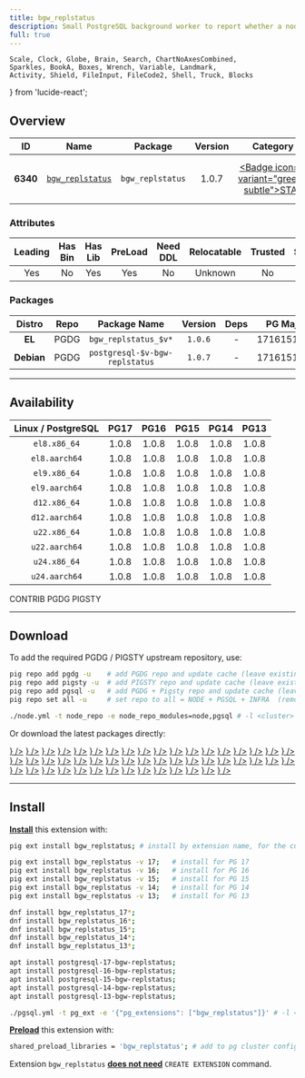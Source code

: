 ```yaml
---
title: bgw_replstatus
description: Small PostgreSQL background worker to report whether a node is a replication master or standby
full: true
---
```


    Scale, Clock, Globe, Brain, Search, ChartNoAxesCombined,
    Sparkles, BookA, Boxes, Wrench, Variable, Landmark,
    Activity, Shield, FileInput, FileCode2, Shell, Truck, Blocks
} from 'lucide-react';

## Overview

| <TooltipIconButton tooltip="Extension unique identifier" side="top">ID</TooltipIconButton> | <TooltipIconButton tooltip="Extension name" side="top">Name</TooltipIconButton> | <TooltipIconButton tooltip="Package name for installation" side="top">Package</TooltipIconButton> | <TooltipIconButton tooltip="Latest available extension version" side="top">Version</TooltipIconButton> | <TooltipIconButton tooltip="Extension category" side="top">Category</TooltipIconButton> | <TooltipIconButton tooltip="Open source license" side="top">License</TooltipIconButton> | <TooltipIconButton tooltip="Programming language" side="top">Lang</TooltipIconButton> |
|:--------:|:--------:|:----------:|:--------------:|:---------------------------------------:|:------------------------------------------------------:|:----:|
| **6340** | [`bgw_replstatus`](https://github.com/mhagander/bgw_replstatus) | `bgw_replstatus` | 1.0.7 | <a href="/ext/stat" className="no-underline"><Badge icon={<Activity />} variant="green-subtle">STAT</Badge></a> | <a href="/ext/list/license#postgresql" className="no-underline"><Badge icon={<Scale />} variant="blue-subtle">PostgreSQL</Badge></a> | <a href="/ext/list/lang#c"><Badge icon={<FileCode2 />} variant="blue-subtle">C</Badge></a> |

### Attributes

| <TooltipIconButton tooltip="The Primary Leading extension in the Package" side="top">Leading</TooltipIconButton> | <TooltipIconButton tooltip="Contains binary utils" side="top">Has Bin</TooltipIconButton> | <TooltipIconButton tooltip="Contains .so shared library files" side="top">Has Lib</TooltipIconButton> | <TooltipIconButton tooltip="Requires preloading via shared_preload_libraries" side="top">PreLoad</TooltipIconButton> | <TooltipIconButton tooltip="Requires CREATE EXTENSION DDL command" side="top">Need DDL</TooltipIconButton> | <TooltipIconButton tooltip="Can be installed in any schema" side="top">Relocatable</TooltipIconButton> | <TooltipIconButton tooltip="Can be created by non-superuser" side="top">Trusted</TooltipIconButton> | <TooltipIconButton tooltip="Schemas used by this extension" side="top">Schemas</TooltipIconButton> |
|:-------:|:-------:|:-------:|:-------:|:--------:|:-----------:|:-------:|:-------:|
| Yes | No | Yes | Yes | No | Unknown | No | - |

### Packages

| <TooltipIconButton tooltip="Linux distribution family, EL or Debian" side="top">Distro</TooltipIconButton> | <TooltipIconButton tooltip="Package repository" side="top">Repo</TooltipIconButton> | <TooltipIconButton tooltip="The RPM/DEB Package Name Pattern (replace $v with real pg major)" side="top">Package Name</TooltipIconButton> | <TooltipIconButton tooltip="Latest package version" side="top">Version</TooltipIconButton> | <TooltipIconButton tooltip="RPM/DEB Package dependencies" side="top">Deps</TooltipIconButton> | <TooltipIconButton tooltip="Available in these PostgreSQL Major Versions" side="top">PG Major</TooltipIconButton> |
|:----------:|:--------:|:------------------------:|:-----------:|:------------:|:------------------:|
|   **EL**   | <Badge variant="blue-subtle"><span className="font-bold">PGDG</span></Badge> | `bgw_replstatus_$v*` | `1.0.6` | - | <Badge variant="green-subtle">17</Badge><Badge variant="green-subtle">16</Badge><Badge variant="green-subtle">15</Badge><Badge variant="green-subtle">14</Badge><Badge variant="green-subtle">13</Badge> |
| **Debian** | <Badge variant="blue-subtle"><span className="font-bold">PGDG</span></Badge> | `postgresql-$v-bgw-replstatus` | `1.0.7` | - | <Badge variant="green-subtle">17</Badge><Badge variant="green-subtle">16</Badge><Badge variant="green-subtle">15</Badge><Badge variant="green-subtle">14</Badge><Badge variant="green-subtle">13</Badge> |



------

## Availability

| <TooltipIconButton tooltip="Linux Distro Arch / PostgreSQL Major Version" side="top">Linux / PostgreSQL </TooltipIconButton> | **PG17** | **PG16** | **PG15** | **PG14** | **PG13** |
|:-----:|:-----:|:-----:|:-----:|:-----:|:-----:|
| `el8.x86_64` | <Badge variant="blue-subtle">1.0.8</Badge> | <Badge variant="blue-subtle">1.0.8</Badge> | <Badge variant="blue-subtle">1.0.8</Badge> | <Badge variant="blue-subtle">1.0.8</Badge> | <Badge variant="blue-subtle">1.0.8</Badge> |
| `el8.aarch64` | <Badge variant="blue-subtle">1.0.8</Badge> | <Badge variant="blue-subtle">1.0.8</Badge> | <Badge variant="blue-subtle">1.0.8</Badge> | <Badge variant="blue-subtle">1.0.8</Badge> | <Badge variant="blue-subtle">1.0.8</Badge> |
| `el9.x86_64` | <Badge variant="blue-subtle">1.0.8</Badge> | <Badge variant="blue-subtle">1.0.8</Badge> | <Badge variant="blue-subtle">1.0.8</Badge> | <Badge variant="blue-subtle">1.0.8</Badge> | <Badge variant="blue-subtle">1.0.8</Badge> |
| `el9.aarch64` | <Badge variant="blue-subtle">1.0.8</Badge> | <Badge variant="blue-subtle">1.0.8</Badge> | <Badge variant="blue-subtle">1.0.8</Badge> | <Badge variant="blue-subtle">1.0.8</Badge> | <Badge variant="blue-subtle">1.0.8</Badge> |
| `d12.x86_64` | <Badge variant="blue-subtle">1.0.8</Badge> | <Badge variant="blue-subtle">1.0.8</Badge> | <Badge variant="blue-subtle">1.0.8</Badge> | <Badge variant="blue-subtle">1.0.8</Badge> | <Badge variant="blue-subtle">1.0.8</Badge> |
| `d12.aarch64` | <Badge variant="blue-subtle">1.0.8</Badge> | <Badge variant="blue-subtle">1.0.8</Badge> | <Badge variant="blue-subtle">1.0.8</Badge> | <Badge variant="blue-subtle">1.0.8</Badge> | <Badge variant="blue-subtle">1.0.8</Badge> |
| `u22.x86_64` | <Badge variant="blue-subtle">1.0.8</Badge> | <Badge variant="blue-subtle">1.0.8</Badge> | <Badge variant="blue-subtle">1.0.8</Badge> | <Badge variant="blue-subtle">1.0.8</Badge> | <Badge variant="blue-subtle">1.0.8</Badge> |
| `u22.aarch64` | <Badge variant="blue-subtle">1.0.8</Badge> | <Badge variant="blue-subtle">1.0.8</Badge> | <Badge variant="blue-subtle">1.0.8</Badge> | <Badge variant="blue-subtle">1.0.8</Badge> | <Badge variant="blue-subtle">1.0.8</Badge> |
| `u24.x86_64` | <Badge variant="blue-subtle">1.0.8</Badge> | <Badge variant="blue-subtle">1.0.8</Badge> | <Badge variant="blue-subtle">1.0.8</Badge> | <Badge variant="blue-subtle">1.0.8</Badge> | <Badge variant="blue-subtle">1.0.8</Badge> |
| `u24.aarch64` | <Badge variant="blue-subtle">1.0.8</Badge> | <Badge variant="blue-subtle">1.0.8</Badge> | <Badge variant="blue-subtle">1.0.8</Badge> | <Badge variant="blue-subtle">1.0.8</Badge> | <Badge variant="blue-subtle">1.0.8</Badge> |

<Badge variant="green-subtle"><span className="font-black">CONTRIB</span></Badge> <Badge variant="blue-subtle"><span className="font-black">PGDG</span></Badge> <Badge variant="amber-subtle"><span className="font-black">PIGSTY</span></Badge>

------

## Download

To add the required PGDG / PIGSTY upstream repository, use:

```bash tab="pig"
pig repo add pgdg -u    # add PGDG repo and update cache (leave existing repos)
pig repo add pigsty -u  # add PIGSTY repo and update cache (leave existing repos)
pig repo add pgsql -u   # add PGDG + Pigsty repo and update cache (leave existing repos)
pig repo set all -u     # set repo to all = NODE + PGSQL + INFRA  (remove existing repos)
```
```bash tab="pigsty"
./node.yml -t node_repo -e node_repo_modules=node,pgsql # -l <cluster>
```

Or download the latest packages directly:

<Files>
    <Folder name="el8.x86_64">
        <a href="https://download.postgresql.org/pub/repos/yum/17/redhat/rhel-8-x86_64/bgw_replstatus_17-1.0.8-1PGDG.rhel8.x86_64.rpm"><File name="bgw_replstatus_17-1.0.8-1PGDG.rhel8.x86_64.rpm" icon={<Package className="text-emerald-500" />} /></a>
        <a href="https://download.postgresql.org/pub/repos/yum/16/redhat/rhel-8-x86_64/bgw_replstatus_16-1.0.8-1PGDG.rhel8.x86_64.rpm"><File name="bgw_replstatus_16-1.0.8-1PGDG.rhel8.x86_64.rpm" icon={<Package className="text-emerald-500" />} /></a>
        <a href="https://download.postgresql.org/pub/repos/yum/15/redhat/rhel-8-x86_64/bgw_replstatus_15-1.0.8-1PGDG.rhel8.x86_64.rpm"><File name="bgw_replstatus_15-1.0.8-1PGDG.rhel8.x86_64.rpm" icon={<Package className="text-emerald-500" />} /></a>
        <a href="https://download.postgresql.org/pub/repos/yum/14/redhat/rhel-8-x86_64/bgw_replstatus_14-1.0.8-1PGDG.rhel8.x86_64.rpm"><File name="bgw_replstatus_14-1.0.8-1PGDG.rhel8.x86_64.rpm" icon={<Package className="text-emerald-500" />} /></a>
        <a href="https://download.postgresql.org/pub/repos/yum/13/redhat/rhel-8-x86_64/bgw_replstatus_13-1.0.8-1PGDG.rhel8.x86_64.rpm"><File name="bgw_replstatus_13-1.0.8-1PGDG.rhel8.x86_64.rpm" icon={<Package className="text-emerald-500" />} /></a>
    </Folder>
    <Folder name="el8.aarch64">
        <a href="https://download.postgresql.org/pub/repos/yum/17/redhat/rhel-8-aarch64/bgw_replstatus_17-1.0.8-1PGDG.rhel8.aarch64.rpm"><File name="bgw_replstatus_17-1.0.8-1PGDG.rhel8.aarch64.rpm" icon={<Package className="text-orange-500" />} /></a>
        <a href="https://download.postgresql.org/pub/repos/yum/16/redhat/rhel-8-aarch64/bgw_replstatus_16-1.0.8-1PGDG.rhel8.aarch64.rpm"><File name="bgw_replstatus_16-1.0.8-1PGDG.rhel8.aarch64.rpm" icon={<Package className="text-orange-500" />} /></a>
        <a href="https://download.postgresql.org/pub/repos/yum/15/redhat/rhel-8-aarch64/bgw_replstatus_15-1.0.8-1PGDG.rhel8.aarch64.rpm"><File name="bgw_replstatus_15-1.0.8-1PGDG.rhel8.aarch64.rpm" icon={<Package className="text-orange-500" />} /></a>
        <a href="https://download.postgresql.org/pub/repos/yum/14/redhat/rhel-8-aarch64/bgw_replstatus_14-1.0.8-1PGDG.rhel8.aarch64.rpm"><File name="bgw_replstatus_14-1.0.8-1PGDG.rhel8.aarch64.rpm" icon={<Package className="text-orange-500" />} /></a>
        <a href="https://download.postgresql.org/pub/repos/yum/13/redhat/rhel-8-aarch64/bgw_replstatus_13-1.0.8-1PGDG.rhel8.aarch64.rpm"><File name="bgw_replstatus_13-1.0.8-1PGDG.rhel8.aarch64.rpm" icon={<Package className="text-orange-500" />} /></a>
    </Folder>
    <Folder name="el9.x86_64">
        <a href="https://download.postgresql.org/pub/repos/yum/17/redhat/rhel-9-x86_64/bgw_replstatus_17-1.0.8-1PGDG.rhel9.x86_64.rpm"><File name="bgw_replstatus_17-1.0.8-1PGDG.rhel9.x86_64.rpm" icon={<Package className="text-emerald-500" />} /></a>
        <a href="https://download.postgresql.org/pub/repos/yum/16/redhat/rhel-9-x86_64/bgw_replstatus_16-1.0.8-1PGDG.rhel9.x86_64.rpm"><File name="bgw_replstatus_16-1.0.8-1PGDG.rhel9.x86_64.rpm" icon={<Package className="text-emerald-500" />} /></a>
        <a href="https://download.postgresql.org/pub/repos/yum/15/redhat/rhel-9-x86_64/bgw_replstatus_15-1.0.8-1PGDG.rhel9.x86_64.rpm"><File name="bgw_replstatus_15-1.0.8-1PGDG.rhel9.x86_64.rpm" icon={<Package className="text-emerald-500" />} /></a>
        <a href="https://download.postgresql.org/pub/repos/yum/14/redhat/rhel-9-x86_64/bgw_replstatus_14-1.0.8-1PGDG.rhel9.x86_64.rpm"><File name="bgw_replstatus_14-1.0.8-1PGDG.rhel9.x86_64.rpm" icon={<Package className="text-emerald-500" />} /></a>
        <a href="https://download.postgresql.org/pub/repos/yum/13/redhat/rhel-9-x86_64/bgw_replstatus_13-1.0.8-1PGDG.rhel9.x86_64.rpm"><File name="bgw_replstatus_13-1.0.8-1PGDG.rhel9.x86_64.rpm" icon={<Package className="text-emerald-500" />} /></a>
    </Folder>
    <Folder name="el9.aarch64">
        <a href="https://download.postgresql.org/pub/repos/yum/17/redhat/rhel-9-aarch64/bgw_replstatus_17-1.0.8-1PGDG.rhel9.aarch64.rpm"><File name="bgw_replstatus_17-1.0.8-1PGDG.rhel9.aarch64.rpm" icon={<Package className="text-orange-500" />} /></a>
        <a href="https://download.postgresql.org/pub/repos/yum/16/redhat/rhel-9-aarch64/bgw_replstatus_16-1.0.8-1PGDG.rhel9.aarch64.rpm"><File name="bgw_replstatus_16-1.0.8-1PGDG.rhel9.aarch64.rpm" icon={<Package className="text-orange-500" />} /></a>
        <a href="https://download.postgresql.org/pub/repos/yum/15/redhat/rhel-9-aarch64/bgw_replstatus_15-1.0.8-1PGDG.rhel9.aarch64.rpm"><File name="bgw_replstatus_15-1.0.8-1PGDG.rhel9.aarch64.rpm" icon={<Package className="text-orange-500" />} /></a>
        <a href="https://download.postgresql.org/pub/repos/yum/14/redhat/rhel-9-aarch64/bgw_replstatus_14-1.0.8-1PGDG.rhel9.aarch64.rpm"><File name="bgw_replstatus_14-1.0.8-1PGDG.rhel9.aarch64.rpm" icon={<Package className="text-orange-500" />} /></a>
        <a href="https://download.postgresql.org/pub/repos/yum/13/redhat/rhel-9-aarch64/bgw_replstatus_13-1.0.8-1PGDG.rhel9.aarch64.rpm"><File name="bgw_replstatus_13-1.0.8-1PGDG.rhel9.aarch64.rpm" icon={<Package className="text-orange-500" />} /></a>
    </Folder>
    <Folder name="d12.x86_64">
        <a href="https://apt.postgresql.org/pub/repos/apt/pool/main/b/bgw-replstatus/postgresql-17-bgw-replstatus_1.0.8-1.pgdg120+1_arm64.deb"><File name="postgresql-17-bgw-replstatus_1.0.8-1.pgdg120+1_arm64.deb" icon={<Box className="text-emerald-500" />} /></a>
        <a href="https://apt.postgresql.org/pub/repos/apt/pool/main/b/bgw-replstatus/postgresql-16-bgw-replstatus_1.0.8-1.pgdg120+1_arm64.deb"><File name="postgresql-16-bgw-replstatus_1.0.8-1.pgdg120+1_arm64.deb" icon={<Box className="text-emerald-500" />} /></a>
        <a href="https://apt.postgresql.org/pub/repos/apt/pool/main/b/bgw-replstatus/postgresql-15-bgw-replstatus_1.0.8-1.pgdg120+1_arm64.deb"><File name="postgresql-15-bgw-replstatus_1.0.8-1.pgdg120+1_arm64.deb" icon={<Box className="text-emerald-500" />} /></a>
        <a href="https://apt.postgresql.org/pub/repos/apt/pool/main/b/bgw-replstatus/postgresql-14-bgw-replstatus_1.0.8-1.pgdg120+1_arm64.deb"><File name="postgresql-14-bgw-replstatus_1.0.8-1.pgdg120+1_arm64.deb" icon={<Box className="text-emerald-500" />} /></a>
        <a href="https://apt.postgresql.org/pub/repos/apt/pool/main/b/bgw-replstatus/postgresql-13-bgw-replstatus_1.0.8-1.pgdg120+1_arm64.deb"><File name="postgresql-13-bgw-replstatus_1.0.8-1.pgdg120+1_arm64.deb" icon={<Box className="text-emerald-500" />} /></a>
    </Folder>
    <Folder name="d12.aarch64">
        <a href="https://apt.postgresql.org/pub/repos/apt/pool/main/b/bgw-replstatus/postgresql-17-bgw-replstatus_1.0.8-1.pgdg120+1_amd64.deb"><File name="postgresql-17-bgw-replstatus_1.0.8-1.pgdg120+1_amd64.deb" icon={<Box className="text-orange-500" />} /></a>
        <a href="https://apt.postgresql.org/pub/repos/apt/pool/main/b/bgw-replstatus/postgresql-16-bgw-replstatus_1.0.8-1.pgdg120+1_amd64.deb"><File name="postgresql-16-bgw-replstatus_1.0.8-1.pgdg120+1_amd64.deb" icon={<Box className="text-orange-500" />} /></a>
        <a href="https://apt.postgresql.org/pub/repos/apt/pool/main/b/bgw-replstatus/postgresql-15-bgw-replstatus_1.0.8-1.pgdg120+1_amd64.deb"><File name="postgresql-15-bgw-replstatus_1.0.8-1.pgdg120+1_amd64.deb" icon={<Box className="text-orange-500" />} /></a>
        <a href="https://apt.postgresql.org/pub/repos/apt/pool/main/b/bgw-replstatus/postgresql-14-bgw-replstatus_1.0.8-1.pgdg120+1_amd64.deb"><File name="postgresql-14-bgw-replstatus_1.0.8-1.pgdg120+1_amd64.deb" icon={<Box className="text-orange-500" />} /></a>
        <a href="https://apt.postgresql.org/pub/repos/apt/pool/main/b/bgw-replstatus/postgresql-13-bgw-replstatus_1.0.8-1.pgdg120+1_amd64.deb"><File name="postgresql-13-bgw-replstatus_1.0.8-1.pgdg120+1_amd64.deb" icon={<Box className="text-orange-500" />} /></a>
    </Folder>
    <Folder name="u22.x86_64">
        <a href="https://apt.postgresql.org/pub/repos/apt/pool/main/b/bgw-replstatus/postgresql-17-bgw-replstatus_1.0.8-1.pgdg22.04+1_amd64.deb"><File name="postgresql-17-bgw-replstatus_1.0.8-1.pgdg22.04+1_amd64.deb" icon={<Box className="text-emerald-500" />} /></a>
        <a href="https://apt.postgresql.org/pub/repos/apt/pool/main/b/bgw-replstatus/postgresql-16-bgw-replstatus_1.0.8-1.pgdg22.04+1_amd64.deb"><File name="postgresql-16-bgw-replstatus_1.0.8-1.pgdg22.04+1_amd64.deb" icon={<Box className="text-emerald-500" />} /></a>
        <a href="https://apt.postgresql.org/pub/repos/apt/pool/main/b/bgw-replstatus/postgresql-15-bgw-replstatus_1.0.8-1.pgdg22.04+1_amd64.deb"><File name="postgresql-15-bgw-replstatus_1.0.8-1.pgdg22.04+1_amd64.deb" icon={<Box className="text-emerald-500" />} /></a>
        <a href="https://apt.postgresql.org/pub/repos/apt/pool/main/b/bgw-replstatus/postgresql-14-bgw-replstatus_1.0.8-1.pgdg22.04+1_amd64.deb"><File name="postgresql-14-bgw-replstatus_1.0.8-1.pgdg22.04+1_amd64.deb" icon={<Box className="text-emerald-500" />} /></a>
        <a href="https://apt.postgresql.org/pub/repos/apt/pool/main/b/bgw-replstatus/postgresql-13-bgw-replstatus_1.0.8-1.pgdg22.04+1_amd64.deb"><File name="postgresql-13-bgw-replstatus_1.0.8-1.pgdg22.04+1_amd64.deb" icon={<Box className="text-emerald-500" />} /></a>
    </Folder>
    <Folder name="u22.aarch64">
        <a href="https://apt.postgresql.org/pub/repos/apt/pool/main/b/bgw-replstatus/postgresql-17-bgw-replstatus_1.0.8-1.pgdg22.04+1_arm64.deb"><File name="postgresql-17-bgw-replstatus_1.0.8-1.pgdg22.04+1_arm64.deb" icon={<Box className="text-orange-500" />} /></a>
        <a href="https://apt.postgresql.org/pub/repos/apt/pool/main/b/bgw-replstatus/postgresql-16-bgw-replstatus_1.0.8-1.pgdg22.04+1_arm64.deb"><File name="postgresql-16-bgw-replstatus_1.0.8-1.pgdg22.04+1_arm64.deb" icon={<Box className="text-orange-500" />} /></a>
        <a href="https://apt.postgresql.org/pub/repos/apt/pool/main/b/bgw-replstatus/postgresql-15-bgw-replstatus_1.0.8-1.pgdg22.04+1_arm64.deb"><File name="postgresql-15-bgw-replstatus_1.0.8-1.pgdg22.04+1_arm64.deb" icon={<Box className="text-orange-500" />} /></a>
        <a href="https://apt.postgresql.org/pub/repos/apt/pool/main/b/bgw-replstatus/postgresql-14-bgw-replstatus_1.0.8-1.pgdg22.04+1_arm64.deb"><File name="postgresql-14-bgw-replstatus_1.0.8-1.pgdg22.04+1_arm64.deb" icon={<Box className="text-orange-500" />} /></a>
        <a href="https://apt.postgresql.org/pub/repos/apt/pool/main/b/bgw-replstatus/postgresql-13-bgw-replstatus_1.0.8-1.pgdg22.04+1_arm64.deb"><File name="postgresql-13-bgw-replstatus_1.0.8-1.pgdg22.04+1_arm64.deb" icon={<Box className="text-orange-500" />} /></a>
    </Folder>
    <Folder name="u24.x86_64">
        <a href="https://apt.postgresql.org/pub/repos/apt/pool/main/b/bgw-replstatus/postgresql-17-bgw-replstatus_1.0.8-1.pgdg24.04+1_amd64.deb"><File name="postgresql-17-bgw-replstatus_1.0.8-1.pgdg24.04+1_amd64.deb" icon={<Box className="text-emerald-500" />} /></a>
        <a href="https://apt.postgresql.org/pub/repos/apt/pool/main/b/bgw-replstatus/postgresql-16-bgw-replstatus_1.0.8-1.pgdg24.04+1_amd64.deb"><File name="postgresql-16-bgw-replstatus_1.0.8-1.pgdg24.04+1_amd64.deb" icon={<Box className="text-emerald-500" />} /></a>
        <a href="https://apt.postgresql.org/pub/repos/apt/pool/main/b/bgw-replstatus/postgresql-15-bgw-replstatus_1.0.8-1.pgdg24.04+1_amd64.deb"><File name="postgresql-15-bgw-replstatus_1.0.8-1.pgdg24.04+1_amd64.deb" icon={<Box className="text-emerald-500" />} /></a>
        <a href="https://apt.postgresql.org/pub/repos/apt/pool/main/b/bgw-replstatus/postgresql-14-bgw-replstatus_1.0.8-1.pgdg24.04+1_amd64.deb"><File name="postgresql-14-bgw-replstatus_1.0.8-1.pgdg24.04+1_amd64.deb" icon={<Box className="text-emerald-500" />} /></a>
        <a href="https://apt.postgresql.org/pub/repos/apt/pool/main/b/bgw-replstatus/postgresql-13-bgw-replstatus_1.0.8-1.pgdg24.04+1_amd64.deb"><File name="postgresql-13-bgw-replstatus_1.0.8-1.pgdg24.04+1_amd64.deb" icon={<Box className="text-emerald-500" />} /></a>
    </Folder>
    <Folder name="u24.aarch64">
        <a href="https://apt.postgresql.org/pub/repos/apt/pool/main/b/bgw-replstatus/postgresql-17-bgw-replstatus_1.0.8-1.pgdg24.04+1_arm64.deb"><File name="postgresql-17-bgw-replstatus_1.0.8-1.pgdg24.04+1_arm64.deb" icon={<Box className="text-orange-500" />} /></a>
        <a href="https://apt.postgresql.org/pub/repos/apt/pool/main/b/bgw-replstatus/postgresql-16-bgw-replstatus_1.0.8-1.pgdg24.04+1_arm64.deb"><File name="postgresql-16-bgw-replstatus_1.0.8-1.pgdg24.04+1_arm64.deb" icon={<Box className="text-orange-500" />} /></a>
        <a href="https://apt.postgresql.org/pub/repos/apt/pool/main/b/bgw-replstatus/postgresql-15-bgw-replstatus_1.0.8-1.pgdg24.04+1_arm64.deb"><File name="postgresql-15-bgw-replstatus_1.0.8-1.pgdg24.04+1_arm64.deb" icon={<Box className="text-orange-500" />} /></a>
        <a href="https://apt.postgresql.org/pub/repos/apt/pool/main/b/bgw-replstatus/postgresql-14-bgw-replstatus_1.0.8-1.pgdg24.04+1_arm64.deb"><File name="postgresql-14-bgw-replstatus_1.0.8-1.pgdg24.04+1_arm64.deb" icon={<Box className="text-orange-500" />} /></a>
        <a href="https://apt.postgresql.org/pub/repos/apt/pool/main/b/bgw-replstatus/postgresql-13-bgw-replstatus_1.0.8-1.pgdg24.04+1_arm64.deb"><File name="postgresql-13-bgw-replstatus_1.0.8-1.pgdg24.04+1_arm64.deb" icon={<Box className="text-orange-500" />} /></a>
    </Folder>
</Files>

------

## Install

[**Install**](/docs/pgsql/ext/install) this extension with:

```bash tab="pig"
pig ext install bgw_replstatus; # install by extension name, for the current active PG version

pig ext install bgw_replstatus -v 17;   # install for PG 17
pig ext install bgw_replstatus -v 16;   # install for PG 16
pig ext install bgw_replstatus -v 15;   # install for PG 15
pig ext install bgw_replstatus -v 14;   # install for PG 14
pig ext install bgw_replstatus -v 13;   # install for PG 13
```
```bash tab="yum" 
dnf install bgw_replstatus_17*;
dnf install bgw_replstatus_16*;
dnf install bgw_replstatus_15*;
dnf install bgw_replstatus_14*;
dnf install bgw_replstatus_13*;
```
```bash tab="apt" 
apt install postgresql-17-bgw-replstatus;
apt install postgresql-16-bgw-replstatus;
apt install postgresql-15-bgw-replstatus;
apt install postgresql-14-bgw-replstatus;
apt install postgresql-13-bgw-replstatus;
```
```bash tab="ansible"
./pgsql.yml -t pg_ext -e '{"pg_extensions": ["bgw_replstatus"]}' # -l <cls>
```

[**Preload**](/docs/pgsql/ext/load) this extension with:

```bash
shared_preload_libraries = 'bgw_replstatus'; # add to pg cluster config
```

Extension `bgw_replstatus` [**does not need**](/docs/pgsql/ext/create#list-of-extensions-without-ddl) `CREATE EXTENSION` command.


